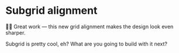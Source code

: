 # Subgrid alignment

<EpicVideo url="https://www.epicweb.dev/workshops/pixel-perfect-figma-to-tailwind/subgrid-alignment/subgrids-completed" />

👨‍💼 Great work — this new grid alignment makes the design look even sharper.

Subgrid is pretty cool, eh? What are you going to build with it next?
